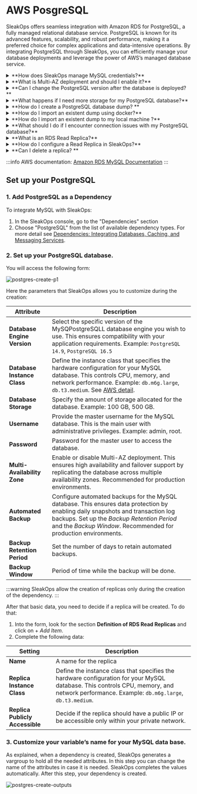 
# AWS PosgreSQL

SleakOps offers seamless integration with Amazon RDS for PostgreSQL, a fully managed relational database service. PostgreSQL is known for its advanced features, scalability, and robust performance, making it a preferred choice for complex applications and data-intensive operations. By integrating PostgreSQL through SleakOps, you can efficiently manage your database deployments and leverage the power of AWS’s managed database service.

<details>
<summary>
**How does SleakOps manage MySQL credentials?**
</summary>
When you create a MySQL dependency in SleakOps, it automatically generates a Vargroup for your database. This Variable Group securely stores the MySQL credentials and other important configuration details, such as the database endpoint and user access information. You’ll be able of manage them from  [Vargroups](/vargroups/index) section.
</details>

<details>
<summary>
**What is Multi-AZ deployment and should I enable it?**
</summary>
Multi-AZ (Availability Zone) deployment ensures high availability and failover support by replicating your database in another availability zone. It’s recommended for production environments to prevent downtime. Keep in mind that it increases costs.
</details>

<details>
<summary>
**Can I change the PostgreSQL version after the database is deployed?**
</summary>
No, the database engine version cannot be changed after deployment. You would need to create a new PostgreSQL instance with the desired version and migrate your data. Or change it manually into the AWS Console.
</details>

<details>
<summary>
**What happens if I need more storage for my PostgreSQL database?**
</summary>
You can adjust the storage size when configuring your database. If you need more storage after deployment, SleakOps allows you to scale the storage size without downtime.
</details>

<details>
<summary>
**How do I create a PostgreSQL database dump? **
</summary>
To create a dump of your PostgreSQL database:
  1. **Run the `pg_dump` Command**:  
```
sh
pg_dump -h POSTGRESQL_ADDRESS -U POSTGRESQL_USERNAME -W > dump.sql
```
Replace `POSTGRESQL_ADDRESS`, `POSTGRESQL_USERNAME`, and `dump.sql` with the appropriate values.
  2. Consult Documentation: For more information on how to create a dump, refer to the official [PostgreSQL documentation.](https://www.postgresql.org/docs/current/app-pgdump.html).
</details>

<details>
<summary>
**How do I import an existent dump using docker?**
</summary>
To import a database dump into your PostgreSQL RDS instance:  
  1. **Connect to the VPN**: Ensure you are connected to the VPN of the AWS account where the RDS instance is located.
  2. **Run Docker Container** (Recommended): 
    - Install Docker on your local machine if not already installed.  
    - Run a PostgreSQL Docker container with the following command:
    ```
    sh
    docker run -it --name postgresql-container -v ./initial_data/:/tmp/data/ -e POSTGRESQL_ROOT_PASSWORD=POSTGRESQL_PASSWORD -d postgres bash
    ```
    - Attach to the container’s terminal:
    ```
    sh
    docker exec -t -i postgresql-container bash
    ```
    - Import the dump file:
    ```
    pg_dump -h POSTGRESQL_ADDRESS -U POSTGRESQL_USERNAME -W  < /tmp/data/dump.sql
    ```
    Replace `POSTGRESQL_ADDRESS`, `POSTGRESQL_USERNAME`, and `dump.sql` with your specific details.
</details>

<details>
<summary>
**How do I import an existent dump to my local machine ?**
</summary>
Alternatively, you can use a PostgreSQL client installed on your local machine to import the dump.
```
sh
psql -h POSTGRESQL_ADDRESS -U POSTGRESQL_USERNAME -W -f /tmp/data/dump.sql
```  
</details>

<details>
<summary>
**What should I do if I encounter connection issues with my PostgreSQL database?**
</summary>
Check the following:
- Ensure the database endpoint, username, and password are correct.
- Verify that your firewall rules allow access.
- Ensure the database is running and has enough resources (CPU, memory).
Otherwise, contact us. 
</details>

<details>
<summary>
**What is an RDS Read Replica?**
</summary>
An RDS Read Replica is a read-only copy of your primary database instance in Amazon RDS. It helps distribute read-heavy workloads and improves the performance and scalability of your database by offloading read operations from the primary database.  
RDS Read Replicas are ideal when you need to:  
- Offload read-heavy operations from your primary instance.
- Scale your read operations as your application grows.
- Distribute database reads across multiple geographic locations.
- Have a backup solution that can quickly be promoted to a primary instance in case of failure.
:::info
Keep in mind that Read replicas have a delay performing updates.
:::
</details>

<details>
<summary>
**How do I configure a Read Replica in SleakOps?**
</summary>
In SleakOps, when creating a read replica for your RDS database, you will need to provide the following information:
- **Name** of the replica
- **Replica Instance Class**, which determines the instance type for the replica.
- **Replica Publicly Accessible**, to decide if the replica should have a public IP or be accessible only within your private network.
</details>

<details>
<summary>
**Can I delete a replica? **
</summary>
At the moment, the only way is to delete the dependency. 
</details>

:::info
AWS documentation: [Amazon RDS MySQL Documentation](https://docs.aws.amazon.com/AmazonRDS/latest/UserGuide/CHAP_PostgreSQL.html)
:::

## Set up your PostgreSQL
### 1. Add PostgreSQL as a Dependency
To integrate MySQL with SleakOps:
1. In the SleakOps console, go to the "Dependencies" section
2. Choose "PostgreSQL" from the list of available dependency types. 
For more detail see [Dependencies: Integrating Databases, Caching, and Messaging Services](/dependency/index).

### 2. Set up your PostgreSQL database.
You will access the following form:

<Zoom overlayBgColorEnd="rgba(255, 255, 255, 0.8)">
<img
    src="/img/dependency/postgres/postgres-create-p1.png"
    alt="postgres-create-p1"
/>
</Zoom>

Here the parameters that SleakOps allows you to customize during the creation:

| **Attribute** | **Description** |
| --- | --- |
| **Database Engine Version** | Select the specific version of the MySQPostgreSQLL database engine you wish to use. This ensures compatibility with your application requirements. Example: `PostgreSQL 14.9`, `PostgreSQL 16.5` |
| **Database Instance Class** | Define the instance class that specifies the hardware configuration for your MySQL database. This controls CPU, memory, and network performance.  Example: `db.m6g.large`, `db.t3.medium`. See [AWS detail](https://aws.amazon.com/es/rds/instance-types/). |
| **Database Storage** | Specify the amount of storage allocated for the database. Example: 100 GB, 500 GB. |
| **Username** | Provide the master username for the MySQL database. This is the main user with administrative privileges. Example: admin, root. |
| **Password** | Password for the master user to access the database. |
| **Multi-Availability Zone** | Enable or disable Multi-AZ deployment. This ensures high availability and failover support by replicating the database across multiple availability zones. Recommended for production environments. |
| **Automated Backup** | Configure automated backups for the MySQL database. This ensures data protection by enabling daily snapshots and transaction log backups.  Set up the _Backup Retention Period_ and the _Backup Window_. Recommended for production environments. |
| **Backup Retention Period** | Set the number of days to retain automated backups. |
| **Backup Window** | Period of time while the backup will be done.  |

:::warning
SleakOps allow the creation of replicas only during the creation of the dependency.
:::

After that basic data, you need to decide if a replica will be created. To do that: 
1. Into the form, look for the section **Definition of RDS Read Replicas** and click on + _Add Item_.
2. Complete the following data: 

| **Setting** | **Description** |
| --- | --- |
| **Name** | A name for the replica |
| **Replica Instance Class** | Define the instance class that specifies the hardware configuration for your MySQL database. This controls CPU, memory, and network performance.  Example: `db.m6g.large`, `db.t3.medium`. |
| **Replica Publicly Accessible** | Decide if the replica should have a public IP or be accessible only within your private network. |

### 3. Customize your variable’s name for your MySQL data base.

As explained, when a dependency is created, SleakOps generates a vargroup to hold all the needed attributes. 
In this step you can change the name of the attributes in case it is needed. 
SleakOps completes the values automatically. 
After this step, your dependency is created.

<Zoom overlayBgColorEnd="rgba(255, 255, 255, 0.8)">
<img
    src="/img/dependency/postgres/postgres-create-outputs.png"
    alt="postgres-create-outputs"
/>
</Zoom>